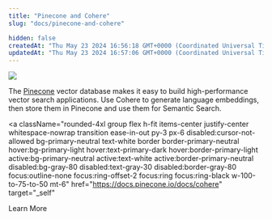 ```yaml
---
title: "Pinecone and Cohere"
slug: "docs/pinecone-and-cohere"

hidden: false
createdAt: "Thu May 23 2024 16:56:18 GMT+0000 (Coordinated Universal Time)"
updatedAt: "Thu May 23 2024 16:57:06 GMT+0000 (Coordinated Universal Time)"
---
```


<img src="../../../assets/images/4a1ad91-pinecone-logo.svg" />

The [Pinecone](https://www.pinecone.io/) vector database makes it easy to build high-performance vector search applications. Use Cohere to generate language embeddings, then store them in Pinecone and use them for Semantic Search.

<a
  className="rounded-4xl group flex h-fit items-center justify-center whitespace-nowrap transition ease-in-out py-3 px-6 disabled:cursor-not-allowed bg-primary-neutral text-white border border-primary-neutral hover:bg-primary-light hover:text-primary-dark hover:border-primary-light active:bg-primary-neutral active:text-white active:border-primary-neutral disabled:bg-gray-80 disabled:text-gray-30 disabled:border-gray-80 focus:outline-none focus:ring-offset-2 focus:ring focus:ring-black w-100-to-75-to-50 mt-6"
  href="https://docs.pinecone.io/docs/cohere"
  target="_self"
>
  <span className="text-sm lg:text-base">Learn More</span>
</a>

